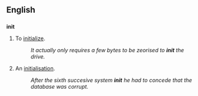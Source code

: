 ==English==

==={{abbreviation}}===
'''init'''

# {{pos_v}} {{computing}} To [[initialize]].
#: ''It actually only requires a few bytes to be zeorised to '''init''' the drive.''
# {{pos_n}} {{computing}} An [[initialisation]].
#: ''After the sixth succesive system '''init''' he had to concede that the database was corrupt.''